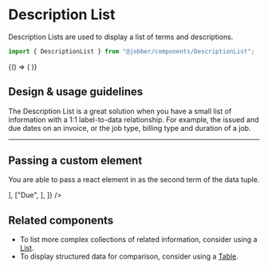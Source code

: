 
<Meta
  title="Components/Lists and Tables/DescriptionList"
  component={DescriptionList}
/>

# Description List

Description Lists are used to display a list of terms and descriptions.

```ts
import { DescriptionList } from "@jobber/components/DescriptionList";
```

<Canvas>
  <Story name="DescriptionList">
    {() => (
      <DescriptionList
        data={[
          ["Issued", "2018-12-08"],
          ["Due", "2019-01-06"],
        ]}
      />
    )}
  </Story>
</Canvas>

<ArgsTable of={DescriptionList} story="DescriptionList" />

## Design & usage guidelines

The Description List is a great solution when you have a small list of
information with a 1:1 label-to-data relationship. For example, the issued and
due dates on an invoice, or the job type, billing type and duration of a job.

---

## Passing a custom element

You are able to pass a react element in as the second term of the data tuple.

<Canvas>
  <DescriptionList
    data={[
      ["Issued", <FormatDate date={new CivilDate(2018, 12, 8)} />],
      ["Due", <FormatDate date={new CivilDate(2019, 1, 6)} />],
    ]}
  />
</Canvas>

## Related components

- To list more complex collections of related information, consider using a
  [List](../?path=/docs/components-lists-and-tables-list--list).
- To display structured data for comparison, consider using a
  [Table](../?path=/docs/components-table--table).
